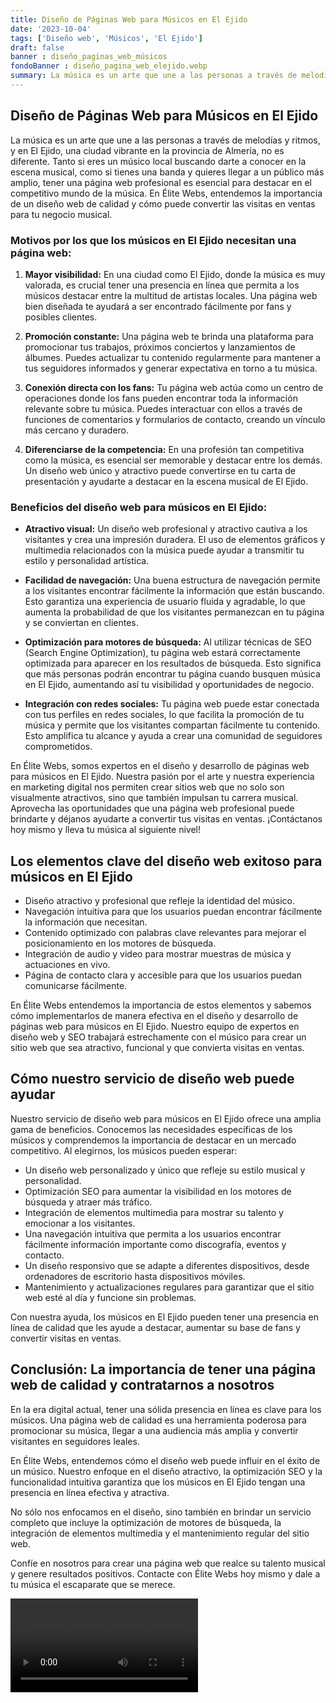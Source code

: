 ```yaml
---
title: Diseño de Páginas Web para Músicos en El Ejido
date: '2023-10-04'
tags: ['Diseño web', 'Músicos', 'El Ejido']
draft: false
banner : diseño_paginas_web_músicos
fondoBanner : diseño_pagina_web_elejido.webp
summary: La música es un arte que une a las personas a través de melodías y ritmos, y en El Ejido, una ciudad vibrante en la provincia de Almería, no es diferente. Tanto si eres un músico local buscando darte a conocer en la escena musical, como si tienes una banda y quieres llegar a un público más amplio, tener una página web profesional es esencial para destacar en el competitivo mundo de la música. En Élite Webs, entendemos la importancia de un diseño web de calidad y cómo puede convertir las visitas en ventas para tu negocio musical.
---
```


## Diseño de Páginas Web para Músicos en El Ejido

La música es un arte que une a las personas a través de melodías y ritmos, y en El Ejido, una ciudad vibrante en la provincia de Almería, no es diferente. Tanto si eres un músico local buscando darte a conocer en la escena musical, como si tienes una banda y quieres llegar a un público más amplio, tener una página web profesional es esencial para destacar en el competitivo mundo de la música. En Élite Webs, entendemos la importancia de un diseño web de calidad y cómo puede convertir las visitas en ventas para tu negocio musical.

### Motivos por los que los músicos en El Ejido necesitan una página web:

1. **Mayor visibilidad:** En una ciudad como El Ejido, donde la música es muy valorada, es crucial tener una presencia en línea que permita a los músicos destacar entre la multitud de artistas locales. Una página web bien diseñada te ayudará a ser encontrado fácilmente por fans y posibles clientes.

2. **Promoción constante:** Una página web te brinda una plataforma para promocionar tus trabajos, próximos conciertos y lanzamientos de álbumes. Puedes actualizar tu contenido regularmente para mantener a tus seguidores informados y generar expectativa en torno a tu música.

3. **Conexión directa con los fans:** Tu página web actúa como un centro de operaciones donde los fans pueden encontrar toda la información relevante sobre tu música. Puedes interactuar con ellos a través de funciones de comentarios y formularios de contacto, creando un vínculo más cercano y duradero.

4. **Diferenciarse de la competencia:** En una profesión tan competitiva como la música, es esencial ser memorable y destacar entre los demás. Un diseño web único y atractivo puede convertirse en tu carta de presentación y ayudarte a destacar en la escena musical de El Ejido.

### Beneficios del diseño web para músicos en El Ejido:

- **Atractivo visual:** Un diseño web profesional y atractivo cautiva a los visitantes y crea una impresión duradera. El uso de elementos gráficos y multimedia relacionados con la música puede ayudar a transmitir tu estilo y personalidad artística.

- **Facilidad de navegación:** Una buena estructura de navegación permite a los visitantes encontrar fácilmente la información que están buscando. Esto garantiza una experiencia de usuario fluida y agradable, lo que aumenta la probabilidad de que los visitantes permanezcan en tu página y se conviertan en clientes.

- **Optimización para motores de búsqueda:** Al utilizar técnicas de SEO (Search Engine Optimization), tu página web estará correctamente optimizada para aparecer en los resultados de búsqueda. Esto significa que más personas podrán encontrar tu página cuando busquen música en El Ejido, aumentando así tu visibilidad y oportunidades de negocio.

- **Integración con redes sociales:** Tu página web puede estar conectada con tus perfiles en redes sociales, lo que facilita la promoción de tu música y permite que los visitantes compartan fácilmente tu contenido. Esto amplifica tu alcance y ayuda a crear una comunidad de seguidores comprometidos.

En Élite Webs, somos expertos en el diseño y desarrollo de páginas web para músicos en El Ejido. Nuestra pasión por el arte y nuestra experiencia en marketing digital nos permiten crear sitios web que no solo son visualmente atractivos, sino que también impulsan tu carrera musical. Aprovecha las oportunidades que una página web profesional puede brindarte y déjanos ayudarte a convertir tus visitas en ventas. ¡Contáctanos hoy mismo y lleva tu música al siguiente nivel!

<GifSeo />

<Cta />

## Los elementos clave del diseño web exitoso para músicos en El Ejido

- Diseño atractivo y profesional que refleje la identidad del músico.
- Navegación intuitiva para que los usuarios puedan encontrar fácilmente la información que necesitan.
- Contenido optimizado con palabras clave relevantes para mejorar el posicionamiento en los motores de búsqueda.
- Integración de audio y video para mostrar muestras de música y actuaciones en vivo.
- Página de contacto clara y accesible para que los usuarios puedan comunicarse fácilmente.

En Élite Webs entendemos la importancia de estos elementos y sabemos cómo implementarlos de manera efectiva en el diseño y desarrollo de páginas web para músicos en El Ejido. Nuestro equipo de expertos en diseño web y SEO trabajará estrechamente con el músico para crear un sitio web que sea atractivo, funcional y que convierta visitas en ventas.

## Cómo nuestro servicio de diseño web puede ayudar

Nuestro servicio de diseño web para músicos en El Ejido ofrece una amplia gama de beneficios. Conocemos las necesidades específicas de los músicos y comprendemos la importancia de destacar en un mercado competitivo. Al elegirnos, los músicos pueden esperar:

- Un diseño web personalizado y único que refleje su estilo musical y personalidad.
- Optimización SEO para aumentar la visibilidad en los motores de búsqueda y atraer más tráfico.
- Integración de elementos multimedia para mostrar su talento y emocionar a los visitantes.
- Una navegación intuitiva que permita a los usuarios encontrar fácilmente información importante como discografía, eventos y contacto.
- Un diseño responsivo que se adapte a diferentes dispositivos, desde ordenadores de escritorio hasta dispositivos móviles.
- Mantenimiento y actualizaciones regulares para garantizar que el sitio web esté al día y funcione sin problemas.

Con nuestra ayuda, los músicos en El Ejido pueden tener una presencia en línea de calidad que les ayude a destacar, aumentar su base de fans y convertir visitas en ventas.

## Conclusión: La importancia de tener una página web de calidad y contratarnos a nosotros

En la era digital actual, tener una sólida presencia en línea es clave para los músicos. Una página web de calidad es una herramienta poderosa para promocionar su música, llegar a una audiencia más amplia y convertir visitantes en seguidores leales.

En Élite Webs, entendemos cómo el diseño web puede influir en el éxito de un músico. Nuestro enfoque en el diseño atractivo, la optimización SEO y la funcionalidad intuitiva garantiza que los músicos en El Ejido tengan una presencia en línea efectiva y atractiva.

No sólo nos enfocamos en el diseño, sino también en brindar un servicio completo que incluye la optimización de motores de búsqueda, la integración de elementos multimedia y el mantenimiento regular del sitio web.

Confíe en nosotros para crear una página web que realce su talento musical y genere resultados positivos. Contacte con Élite Webs hoy mismo y dale a tu música el escaparate que se merece.

<Video />

<CtaBot job='Músicos' city='El Ejido'/>

<Gmaps query='El Ejido+españa+maps' />